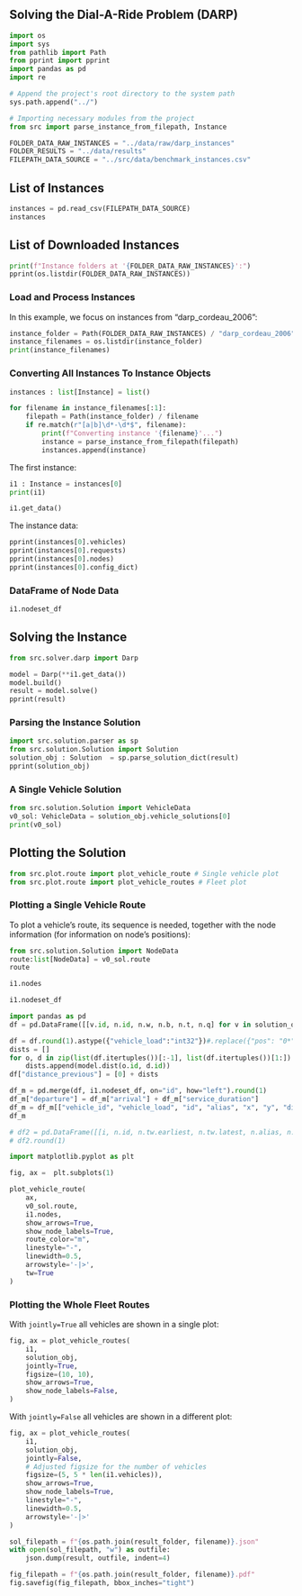
## Solving the Dial-A-Ride Problem (DARP)


```python
import os
import sys
from pathlib import Path
from pprint import pprint
import pandas as pd
import re

# Append the project's root directory to the system path
sys.path.append("../")

# Importing necessary modules from the project
from src import parse_instance_from_filepath, Instance
```

```python
FOLDER_DATA_RAW_INSTANCES = "../data/raw/darp_instances"
FOLDER_RESULTS = "../data/results"
FILEPATH_DATA_SOURCE = "../src/data/benchmark_instances.csv"
```

## List of Instances

```python
instances = pd.read_csv(FILEPATH_DATA_SOURCE)
instances
```


## List of Downloaded Instances

```python
print(f"Instance folders at '{FOLDER_DATA_RAW_INSTANCES}':")
pprint(os.listdir(FOLDER_DATA_RAW_INSTANCES))
```
### Load and Process Instances

In this example, we focus on instances from "darp_cordeau_2006":
```python
instance_folder = Path(FOLDER_DATA_RAW_INSTANCES) / "darp_cordeau_2006"
instance_filenames = os.listdir(instance_folder)
print(instance_filenames)
```

### Converting All Instances To Instance Objects

```python

instances : list[Instance] = list()

for filename in instance_filenames[:1]:
    filepath = Path(instance_folder) / filename
    if re.match(r"[a|b]\d*-\d*$", filename):
        print(f"Converting instance '{filename}'...")
        instance = parse_instance_from_filepath(filepath)
        instances.append(instance)
```

The first instance:

```python

i1 : Instance = instances[0]
print(i1)
```

```python
i1.get_data()
```

The instance data:
```python
pprint(instances[0].vehicles)
pprint(instances[0].requests)
pprint(instances[0].nodes)
pprint(instances[0].config_dict)
```

### DataFrame of Node Data

```python
i1.nodeset_df
```


## Solving the Instance

```python
from src.solver.darp import Darp

model = Darp(**i1.get_data())
model.build()
result = model.solve()
pprint(result)

```

### Parsing the Instance Solution

```python
import src.solution.parser as sp
from src.solution.Solution import Solution
solution_obj : Solution  = sp.parse_solution_dict(result)
pprint(solution_obj)
```

### A Single Vehicle Solution
```python
from src.solution.Solution import VehicleData
v0_sol: VehicleData = solution_obj.vehicle_solutions[0]
print(v0_sol)
```

## Plotting the Solution

```python
from src.plot.route import plot_vehicle_route # Single vehicle plot
from src.plot.route import plot_vehicle_routes # Fleet plot
```

### Plotting a Single Vehicle Route

To plot a vehicle's route, its sequence is needed, together with the node information (for information on node's positions):

```python
from src.solution.Solution import NodeData
route:list[NodeData] = v0_sol.route
route
```

```python
i1.nodes
```


```python
i1.nodeset_df
```

```python
import pandas as pd
df = pd.DataFrame([[v.id, n.id, n.w, n.b, n.t, n.q] for v in solution_obj.vehicle_solutions for n in v.route], columns=["vehicle_id", "id", "waiting", "arrival", "ride_time_delay", "vehicle_load"])

df = df.round(1).astype({"vehicle_load":"int32"})#.replace({"pos": "0*"}, 0)
dists = []
for o, d in zip(list(df.itertuples())[:-1], list(df.itertuples())[1:]):
    dists.append(model.dist(o.id, d.id))
df["distance_previous"] = [0] + dists
```

```python
df_m = pd.merge(df, i1.nodeset_df, on="id", how="left").round(1)
df_m["departure"] = df_m["arrival"] + df_m["service_duration"]
df_m = df_m[["vehicle_id", "vehicle_load", "id", "alias", "x", "y", "distance_previous", "waiting", "earliest", "arrival", "latest", "service_duration", "departure"]]
df_m
```


```python
# df2 = pd.DataFrame([[i, n.id, n.tw.earliest, n.tw.latest, n.alias, n.x, n.y] for i, n in i1.node_id_dict.items()], columns=["id", "node_id"])
# df2.round(1)
```




```python

import matplotlib.pyplot as plt

fig, ax =  plt.subplots(1)

plot_vehicle_route(
    ax,
    v0_sol.route,
    i1.nodes,
    show_arrows=True,
    show_node_labels=True,
    route_color="m",
    linestyle="-",
    linewidth=0.5,
    arrowstyle='-|>',
    tw=True
)
```

### Plotting the Whole Fleet Routes

With `jointly=True` all vehicles are shown in a single plot:

```python
fig, ax = plot_vehicle_routes(
    i1,
    solution_obj,
    jointly=True,
    figsize=(10, 10),
    show_arrows=True,
    show_node_labels=False,
)
```

With `jointly=False` all vehicles are shown in a different plot:

```python
fig, ax = plot_vehicle_routes(
    i1,
    solution_obj,
    jointly=False,
    # Adjusted figsize for the number of vehicles
    figsize=(5, 5 * len(i1.vehicles)),
    show_arrows=True,
    show_node_labels=True,
    linestyle="-",
    linewidth=0.5,
    arrowstyle='-|>'
)
```


```python
sol_filepath = f"{os.path.join(result_folder, filename)}.json"
with open(sol_filepath, "w") as outfile:
    json.dump(result, outfile, indent=4)

fig_filepath = f"{os.path.join(result_folder, filename)}.pdf"
fig.savefig(fig_filepath, bbox_inches="tight")
```